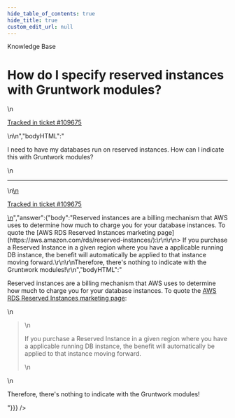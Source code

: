 ```yaml
---
hide_table_of_contents: true
hide_title: true
custom_edit_url: null
---
```



<head>
  <link rel="canonical" href="https://github.com/gruntwork-io/knowledge-base/discussions/603" />
</head>

<CenterLayout>
<span className="searchCategory">Knowledge Base</span>
<h1>How do I specify reserved instances with Gruntwork modules?</h1>
<GitHub discussion={{"id":"D_kwDOF8slf84ARm62","number":603,"author":{"login":"iangrunt"},"title":"How do I specify reserved instances with Gruntwork modules?","body":"\nI need to have my databases run on reserved instances. How can I indicate this with Gruntwork modules?\n\n---\n\n<ins datetime=\"2022-11-30T17:14:11Z\">\n  <p><a href=\"https://support.gruntwork.io/hc/requests/109675\">Tracked in ticket #109675</a></p>\n</ins>\n","bodyHTML":"<p dir=\"auto\">I need to have my databases run on reserved instances. How can I indicate this with Gruntwork modules?</p>\n<hr>\n<ins datetime=\"2022-11-30T17:14:11Z\">\n  <p dir=\"auto\"><a href=\"https://support.gruntwork.io/hc/requests/109675\" rel=\"nofollow\">Tracked in ticket #109675</a></p>\n</ins>","answer":{"body":"Reserved instances are a billing mechanism that AWS uses to determine how much to charge you for your database instances. To quote the [AWS RDS Reserved Instances marketing page](https://aws.amazon.com/rds/reserved-instances/):\r\n\r\n> If you purchase a Reserved Instance in a given region where you have a applicable running DB instance, the benefit will automatically be applied to that instance moving forward.\r\n\r\nTherefore, there's nothing to indicate with the Gruntwork modules!\r\n","bodyHTML":"<p dir=\"auto\">Reserved instances are a billing mechanism that AWS uses to determine how much to charge you for your database instances. To quote the <a href=\"https://aws.amazon.com/rds/reserved-instances/\" rel=\"nofollow\">AWS RDS Reserved Instances marketing page</a>:</p>\n<blockquote>\n<p dir=\"auto\">If you purchase a Reserved Instance in a given region where you have a applicable running DB instance, the benefit will automatically be applied to that instance moving forward.</p>\n</blockquote>\n<p dir=\"auto\">Therefore, there's nothing to indicate with the Gruntwork modules!</p>"}}} />

</CenterLayout>
  

<!-- ##DOCS-SOURCER-START
{
  "sourcePlugin": "github-discussions",
  "hash": "8ab42c4946ab2636d90ce2c68e007a26"
}
##DOCS-SOURCER-END -->
